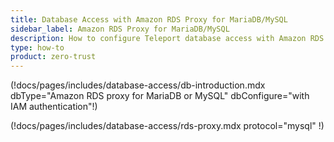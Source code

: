 ```yaml
---
title: Database Access with Amazon RDS Proxy for MariaDB/MySQL
sidebar_label: Amazon RDS Proxy for MariaDB/MySQL
description: How to configure Teleport database access with Amazon RDS Proxy for MariaDB/MySQL.
type: how-to
product: zero-trust
---
```


(!docs/pages/includes/database-access/db-introduction.mdx dbType="Amazon RDS proxy for MariaDB or MySQL" dbConfigure="with IAM authentication"!)

(!docs/pages/includes/database-access/rds-proxy.mdx protocol="mysql" !)
